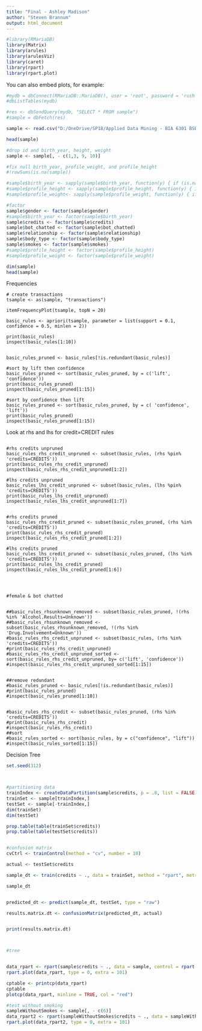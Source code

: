 ```yaml
---
title: "Final - Ashley Madison"
author: "Steven Brannum"
output: html_document
---
```



```r
#library(RMariaDB)
library(Matrix)
library(arules)
library(arulesViz)
library(caret)
library(rpart)
library(rpart.plot)
```

You can also embed plots, for example:

```r
#mydb = dbConnect(RMariaDB::MariaDB(), user = 'root', password = 'rush', dbname = 'madison', host = 'localhost')
#dbListTables(mydb)

#res <- dbSendQuery(mydb, "SELECT * FROM sample")
#sample = dbFetch(res)

sample <- read.csv("D:/OneDrive/SP18/Applied Data Mining - BIA 6301 BSB/madison/madison/sample.csv")

head(sample)

#drop id and birth_year, height, weight
sample <- sample[, - c(1,3, 9, 10)]

#fix null birth_year, profile_weight, and profile_height
#!rowSums(is.na(sample))

#sample$birth_year <- sapply(sample$birth_year, function(y) { if (is.na(y)) 'Unknown' else y })
#sample$profile_height <- sapply(sample$profile_height, function(y) { if (is.na(y)) 'Unknown' else y })
#sample$profile_weight<- sapply(sample$profile_weight, function(y) { if (is.na(y)) 'Unknown' else y })

#factor
sample$gender <- factor(sample$gender)
#sample$birth_year <- factor(sample$birth_year)
sample$credits <- factor(sample$credits)
sample$bot_chatted <- factor(sample$bot_chatted)
sample$relationship <- factor(sample$relationship)
sample$body_type <- factor(sample$body_type)
sample$smokes <- factor(sample$smokes)
#sample$profile_height <- factor(sample$profile_height)
#sample$profile_weight <- factor(sample$profile_weight)

dim(sample)
head(sample)
```



Frequencies

```{}
# create transactions
tsample <- as(sample, "transactions")

itemFrequencyPlot(tsample, topN = 20)

basic_rules <- apriori(tsample, parameter = list(support = 0.1, confidence = 0.5, minlen = 2))

print(basic_rules)
inspect(basic_rules[1:10])


basic_rules_pruned <- basic_rules[!is.redundant(basic_rules)]

#sort by lift then confidence
basic_rules_pruned <- sort(basic_rules_pruned, by = c('lift', 'confidence'))
print(basic_rules_pruned)
inspect(basic_rules_pruned[1:15])

#sort by confidence then lift
basic_rules_pruned <- sort(basic_rules_pruned, by = c( 'confidence', 'lift'))
print(basic_rules_pruned)
inspect(basic_rules_pruned[1:15])

```

Look at rhs and lhs for credit=CREDIT rules


```{}

#rhs credits unpruned
basic_rules_rhs_credit_unpruned <- subset(basic_rules, (rhs %pin% 'credits=CREDITS'))
print(basic_rules_rhs_credit_unpruned)
inspect(basic_rules_rhs_credit_unpruned[1:2])

#lhs credits unpruned
basic_rules_lhs_credit_unpruned <- subset(basic_rules, (lhs %pin% 'credits=CREDITS'))
print(basic_rules_lhs_credit_unpruned)
inspect(basic_rules_lhs_credit_unpruned[1:7])


#rhs credits pruned
basic_rules_rhs_credit_pruned <- subset(basic_rules_pruned, (rhs %in% 'credits=CREDITS'))
print(basic_rules_rhs_credit_pruned)
inspect(basic_rules_rhs_credit_pruned[1:2])

#lhs credits pruned
basic_rules_lhs_credit_pruned <- subset(basic_rules_pruned, (lhs %in% 'credits=CREDITS'))
print(basic_rules_lhs_credit_pruned)
inspect(basic_rules_lhs_credit_pruned[1:6])




#female & bot chatted


##basic_rules_rhsunknown_removed <- subset(basic_rules_pruned, !(rhs %in% 'Alcohol.Results=Unknown'))
##basic_rules_rhsunknown_removed <- subset(basic_rules_rhsunknown_removed, !(rhs %in% 'Drug.Involvement=Unknown'))
#basic_rules_rhs_credit_unpruned <- subset(basic_rules, (rhs %in% 'credits=CREDITS'))
#print(basic_rules_rhs_credit_unpruned)
#basic_rules_rhs_credit_unpruned_sorted <- sort(basic_rules_rhs_credit_unpruned, by= c('lift', 'confidence'))
#inspect(basic_rules_rhs_credit_unpruned_sorted[1:15])


##remove redundant
#basic_rules_pruned <- basic_rules[!is.redundant(basic_rules)]
#print(basic_rules_pruned)
#inspect(basic_rules_pruned[1:10])


#basic_rules_rhs_credit <- subset(basic_rules_pruned, (rhs %in% 'credits=CREDITS'))
#print(basic_rules_rhs_credit)
#inspect(basic_rules_rhs_credit)
##sort
#basic_rules_sorted <- sort(basic_rules, by = c("confidence", "lift"))
#inspect(basic_rules_sorted[1:15])
```



Decision Tree
```r

set.seed(312)



#partitioning data
trainIndex <- createDataPartition(sample$credits, p = .8, list = FALSE, times = 1)
trainSet <- sample[trainIndex,]
testSet <- sample[-trainIndex,]
dim(trainSet)
dim(testSet)

prop.table(table(trainSet$credits))
prop.table(table(testSet$credits))


#confusion matrix
cvCtrl <- trainControl(method = "cv", number = 10)

actual <- testSet$credits

sample_dt <- train(credits ~ ., data = trainSet, method = "rpart", metric = "Accuracy", trControl = cvCtrl)

sample_dt


predicted_dt <- predict(sample_dt, testSet, type = "raw")

results.matrix.dt <- confusionMatrix(predicted_dt, actual)


print(results.matrix.dt)



#tree


data_rpart <- rpart(sample$credits ~ ., data = sample, control = rpart.control(mindepth=5), method = "class", parms = list(split = "gini"))
rpart.plot(data_rpart, type = 0, extra = 101)

cptable <- printcp(data_rpart)
cptable
plotcp(data_rpart, minline = TRUE, col = "red")

#test without smoking
sampleWithoutSmokes <- sample[, - c(6)]
data_rpart2 <- rpart(sampleWithoutSmokes$credits ~ ., data = sampleWithoutSmokes, control = rpart.control(mindepth = 6), method = "class", parms = list(split = "gini"))
rpart.plot(data_rpart2, type = 0, extra = 101)



```